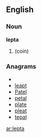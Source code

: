 ==English==

===Noun===
'''lepta'''

# {{plural of|[[lepton]]}} (coin)

===Anagrams===
* {{alphagram|aelpt}}
* [[leapt#English|leapt]]
* [[Patel#English|Patel]]
* [[petal#English|petal]]
* [[plate#English|plate]]
* [[pleat#English|pleat]]
* [[tepal#English|tepal]]

[[ar:lepta]]